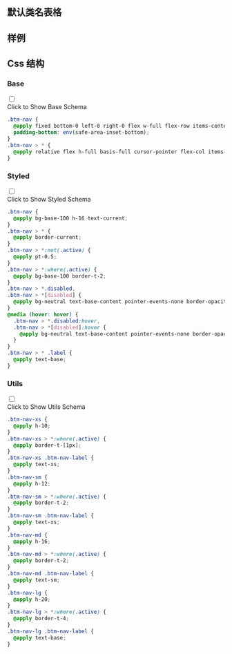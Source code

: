

## 默认类名表格
  
<CssTable name="bottom-navigation" />
  
## 样例
  
<Demo></Demo>
  
## Css 结构


### Base

<div className="collapse">
<input type="checkbox" /> 
<div class="collapse-title px-0">
<span class="btn">Click to Show Base Schema</span>
</div>
<div class="collapse-content"> 

```css
.btm-nav {
  @apply fixed bottom-0 left-0 right-0 flex w-full flex-row items-center justify-around;
  padding-bottom: env(safe-area-inset-bottom);
}
.btm-nav > * {
  @apply relative flex h-full basis-full cursor-pointer flex-col items-center justify-center gap-1;
}

```

</div>
</div>



### Styled

<div className="collapse">
<input type="checkbox" /> 
<div class="collapse-title px-0">
<span class="btn">Click to Show Styled Schema</span>
</div>
<div class="collapse-content"> 

```css
.btm-nav {
  @apply bg-base-100 h-16 text-current;
}
.btm-nav > * {
  @apply border-current;
}
.btm-nav > *:not(.active) {
  @apply pt-0.5;
}
.btm-nav > *:where(.active) {
  @apply bg-base-100 border-t-2;
}
.btm-nav > *.disabled,
.btm-nav > *[disabled] {
  @apply bg-neutral text-base-content pointer-events-none border-opacity-0 bg-opacity-10 text-opacity-20;
}
@media (hover: hover) {
  .btm-nav > *.disabled:hover,
  .btm-nav > *[disabled]:hover {
    @apply bg-neutral text-base-content pointer-events-none border-opacity-0 bg-opacity-10 text-opacity-20;
  }
}
.btm-nav > * .label {
  @apply text-base;
}

```

</div>
</div>



### Utils

<div className="collapse">
<input type="checkbox" /> 
<div class="collapse-title px-0">
<span class="btn">Click to Show Utils Schema</span>
</div>
<div class="collapse-content"> 

```css
.btm-nav-xs {
  @apply h-10;
}
.btm-nav-xs > *:where(.active) {
  @apply border-t-[1px];
}
.btm-nav-xs .btm-nav-label {
  @apply text-xs;
}
.btm-nav-sm {
  @apply h-12;
}
.btm-nav-sm > *:where(.active) {
  @apply border-t-2;
}
.btm-nav-sm .btm-nav-label {
  @apply text-xs;
}
.btm-nav-md {
  @apply h-16;
}
.btm-nav-md > *:where(.active) {
  @apply border-t-2;
}
.btm-nav-md .btm-nav-label {
  @apply text-sm;
}
.btm-nav-lg {
  @apply h-20;
}
.btm-nav-lg > *:where(.active) {
  @apply border-t-4;
}
.btm-nav-lg .btm-nav-label {
  @apply text-base;
}

```

</div>
</div>



